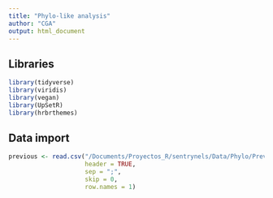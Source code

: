```yaml
---
title: "Phylo-like analysis"
author: "CGA"
output: html_document
---
```


## Libraries

```r
library(tidyverse)
library(viridis)
library(vegan)
library(UpSetR)
library(hrbrthemes)
```

## Data import

```r
previous <- read.csv("/Documents/Proyectos_R/sentrynels/Data/Phylo/Previous_core_ppe_abundance.csv", 
                     header = TRUE, 
                     sep = ";", 
                     skip = 0,
                     row.names = 1)
```

